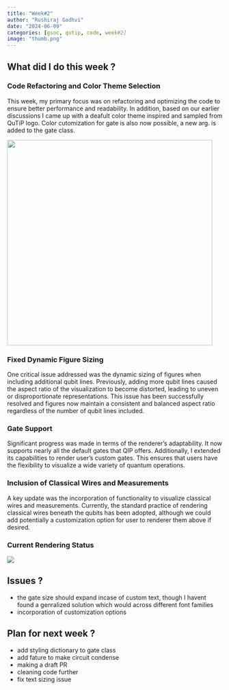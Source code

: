 ```yaml
---
title: "Week#2"
author: "Rushiraj Gadhvi"
date: "2024-06-09"
categories: [gsoc, qutip, code, week#2]
image: "thumb.png"
---
```


## What did I do this week ?

### Code Refactoring and Color Theme Selection
This week, my primary focus was on refactoring and optimizing the code to ensure better performance and readability. In addition, based on our earlier discussions I came up with a deafult color theme inspired and sampled from QuTiP logo. Color cutomization for gate is also now possible, a new arg. is added to the gate class. 

![](./thumb.png){width=5in fig-align="center"}

### Fixed Dynamic Figure Sizing
One critical issue addressed was the dynamic sizing of figures when including additional qubit lines. Previously, adding more qubit lines caused the aspect ratio of the visualization to become distorted, leading to uneven or disproportionate representations. This issue has been successfully resolved and figures now maintain a consistent and balanced aspect ratio regardless of the number of qubit lines included.

### Gate Support
Significant progress was made in terms of the renderer's adaptability. It now supports nearly all the default gates that QIP offers. Additionally, I extended its capabilities to render user's custom gates. This ensures that users have the flexibility to visualize a wide variety of quantum operations.

### Inclusion of Classical Wires and Measurements
A key update was the incorporation of functionality to visualize classical wires and measurements. Currently, the standard practice of rendering classical wires beneath the qubits has been adopted, although we could add potentially a customization option for user to renderer them above if desired.

### Current Rendering Status
![](./week2-snap.png)

## Issues ?
- the gate size should expand incase of custom text, though I havent found a genralized solution which would across different font families
- incorporation of customization options

## Plan for next week ?
- add styling dictionary to gate class
- add fature to make circuit condense
- making a draft PR
- cleaning code further
- fix text sizing issue
